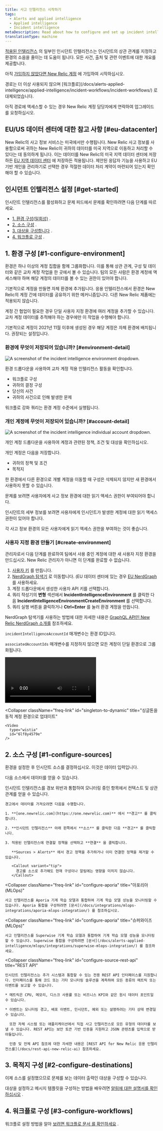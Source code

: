 ```yaml
---
title: 사고 인텔리전스 시작하기
tags:
  - Alerts and applied intelligence
  - Applied intelligence
  - Incident intelligence
metaDescription: Read about how to configure and set up incident intelligence destination and sources.
translationType: machine
---
```






[적용된 인텔리전스](/docs/introduction-new-relic-ai) 의 일부인 인시던트 인텔리전스는 인시던트의 상관 관계를 지정하고 환경의 소음을 줄이는 데 도움이 됩니다. 모든 사건, 출처 및 관련 이벤트에 대한 개요를 제공합니다.

아직 [가입하지 않았다면 New Relic 계정](https://newrelic.com/signup) 에 가입하여 시작하십시오.

<Callout variant="important">
  경로는 더 이상 사용되지 않으며 [워크플로](/docs/alerts-applied-intelligence/applied-intelligence/incident-workflows/incident-workflows/) 로 대체되었습니다.

  아직 경로에 액세스할 수 있는 경우 New Relic 계정 담당자에게 연락하여 업그레이드를 요청하십시오.
</Callout>

## EU/US 데이터 센터에 대한 참고 사항 [#eu-datacenter]

New Relic의 사고 정보 서비스는 미국에서만 수행됩니다. New Relic 사고 정보를 사용함으로써 귀하는 New Relic이 귀하의 데이터를 미국 지역으로 이동하고 처리할 수 있다는 데 동의하게 됩니다. 이는 데이터를 New Relic의 미국 지역 데이터 센터에 저장하든 [EU 지역 데이터 센터](/docs/using-new-relic/welcome-new-relic/get-started/introduction-eu-region-data-center) 에 저장하든 적용됩니다. 제안된 응답자 기능을 사용하고 EU 기반 개인을 관리하기로 선택한 경우 적절한 데이터 처리 계약이 마련되어 있는지 확인해야 할 수 있습니다.

## 인시던트 인텔리전스 설정 [#get-started]

인시던트 인텔리전스를 활성화하고 문제 피드에서 문제를 확인하려면 다음 단계를 따르세요.

* [1. 환경 구성(일회성)](#1-configure-environment) .
* [2. 소스 구성](#1-configure-sources) .
* [3. 대상을 구성합니다](#2-configure-destinations) .
* [4. 워크플로 구성](#3-configure-workflows) .

## 1. 환경 구성 [#1-configure-environment]

환경은 하나 이상의 계정 집합을 함께 그룹화합니다. 이를 통해 상관 관계, 구성 및 데이터와 같은 교차 계정 작업을 한 곳에서 볼 수 있습니다. 팀의 모든 사람은 환경 계정에 액세스해야 하며 해당 계정의 데이터를 볼 수 있는 권한이 있어야 합니다.

기본적으로 계정을 만들면 자체 환경에 추가됩니다. 응용 인텔리전스에서 환경은 New Relic의 계정 간에 데이터를 공유하기 위한 메커니즘입니다. 다른 New Relic 제품에는 적용되지 않습니다.

계정 간 협업이 필요한 경우 단일 사용자 지정 환경에 여러 계정을 추가할 수 있습니다. 교차 계정 데이터를 추적해야 하는 경우에만 이 작업을 수행해야 합니다.

기본적으로 계정이 2021년 11월 이후에 생성된 경우 해당 계정은 자체 환경에 배치됩니다. 권장되는 설정입니다.

### 환경에 무엇이 저장되어 있습니까? [#environment-detail]

<img
  title="The incident intelligence environment."
  alt="A screenshot of the incident intelligence environment dropdown."
  src={environment}
/>

<figcaption>
  환경 드롭다운을 사용하여 교차 계정 적용 인텔리전스 활동을 확인합니다.
</figcaption>

* 워크플로 구성
* 귀하의 결정 구성
* 당신의 사건
* 귀하의 사건으로 인해 발생한 문제

워크플로 강화 쿼리는 환경 계정 수준에서 실행됩니다.

### 개인 계정에 무엇이 저장되어 있습니까? [#account-detail]

<img
  title="The incident intelligence individual account."
  alt="A screenshot of the incident intelligence individual account dropdown."
  src={accountTeam}
/>

<figcaption>
  개인 계정 드롭다운을 사용하여 계정과 관련된 정책, 조건 및 대상을 확인하십시오.
</figcaption>

개인 계정은 다음을 저장합니다.

* 귀하의 정책 및 조건
* 목적지

한 환경에서 다른 환경으로 개별 계정을 이동할 때 구성은 삭제되지 않지만 새 환경에서 사용하지 못할 수 있습니다.

<Callout variant="important">
  문제를 보려면 사용자에게 사고 정보 환경에 대한 읽기 액세스 권한이 부여되어야 합니다.

  인시던트의 세부 정보를 보려면 사용자에게 인시던트가 발생한 계정에 대한 읽기 액세스 권한이 있어야 합니다.

  각 사고 정보 환경의 모든 사용자에게 읽기 액세스 권한을 부여하는 것이 좋습니다.
</Callout>

### 사용자 지정 환경 만들기 [#create-environment]

관리자로서 다음 단계를 완료하여 팀에서 사용 중인 계정에 대한 새 사용자 지정 환경을 만드십시오. New Relic 관리자가 아니면 이 단계를 완료할 수 없습니다.

1. [사용자 키](https://one.newrelic.com/api-keys) 를 만듭니다.
2. [NerdGraph 탐색기](https://api.newrelic.com/graphiql) 로 이동합니다. (EU 데이터 센터에 있는 경우 [EU NerdGraph](https://api.eu.newrelic.com/graphiql) 를 사용하세요.
3. 계정 드롭다운에서 생성한 사용자 API 키를 선택합니다.
4. 쿼리 작성기의 **변형** 섹션에서 **IncidentIntelligenceEnvironment** 를 클릭한 다음 **IncidentIntelligenceEnvironmentCreateEnvironment** 를 선택합니다.
5. 쿼리 실행 버튼을 클릭하거나 **Ctrl+Enter** 를 눌러 환경 계정을 만듭니다.

NerdGraph 탐색기를 사용하는 방법에 대한 자세한 내용은 [GraphQL API인 New Relic NerdGraph 소개를](/docs/apis/nerdgraph/get-started/introduction-new-relic-nerdgraph/) 참조하세요.

`incidentIntelligenceAccountId` 매개변수는 환경 ID입니다.

`associatedAccountIds` 매개변수를 지정하지 않으면 모든 계정이 단일 환경으로 그룹화됩니다.

<CollapserGroup>
  <Collapser
    className="freq-link"
    id="dynamic-to-singletone"
    title="동적 계정을 싱글톤 환경으로 업데이트"
  >
    <Video
      type="wistia"
      id="dy9fbo12j3"
    />
  </Collapser>

  <Collapser
    className="freq-link"
    id="singleton-to-dynamic"
    title="싱글톤을 동적 계정 환경으로 업데이트"
  >
    <Video
      type="wistia"
      id="6lf8y4579e"
    />
  </Collapser>
</CollapserGroup>

## 2. 소스 구성 [#1-configure-sources]

환경을 설정한 후 인시던트 소스를 결정하십시오. 이것은 데이터 입력입니다.

다음 소스에서 데이터를 얻을 수 있습니다.

<CollapserGroup>
  <Collapser
    className="freq-link"
    id="configure-source-nr-alerts"
    title="경고"
  >
    인시던트 인텔리전스를 경보 위반과 통합하여 모니터링 중인 항목에서 컨텍스트 및 상관 관계를 얻을 수 있습니다.

    경고에서 데이터를 가져오려면 다음을 수행합니다.

    1. **[one.newrelic.com](https://one.newrelic.com)** 에서 **경고** 를 클릭합니다.

    2. **인시던트 인텔리전스** 아래 왼쪽에서 **소스** 를 클릭한 다음 **경고** 를 클릭합니다.

    3. 적용된 인텔리전스에 연결할 정책을 선택하고 **연결** 을 클릭합니다.

       **Sources > Alerts** 에서 경고 정책을 추가하거나 이미 연결한 정책을 제거할 수 있습니다.

       <Callout variant="tip">
         경고를 소스로 추가해도 현재 구성이나 알림에는 영향을 미치지 않습니다.
       </Callout>
  </Collapser>

  <Collapser
    className="freq-link"
    id="configure-aporia"
    title="아포리아(MLOps)"
  >
    사고 인텔리전스를 Aporia 기계 학습 모델과 통합하여 기계 학습 모델 성능을 모니터링할 수 있습니다. Aporia 통합을 구성하려면 [문서](/docs/integrations/mlops-integrations/aporia-mlops-integration/) 를 참조하십시오.
  </Collapser>

  <Collapser
    className="freq-link"
    id="configure-aporia"
    title="슈퍼와이즈(MLOps)"
  >
    사고 인텔리전스를 Superwise 기계 학습 모델과 통합하여 기계 학습 모델 성능을 모니터링할 수 있습니다. Superwise 통합을 구성하려면 [문서](/docs/alerts-applied-intelligence/mlops/integrations/superwise-mlops-integration/) 를 참조하세요.
  </Collapser>

  <Collapser
    className="freq-link"
    id="configure-source-rest-api"
    title="REST API"
  >
    인시던트 인텔리전스는 추가 시스템과 통합할 수 있는 전용 REST API 인터페이스를 지원합니다. 인터페이스를 통해 코드 또는 기타 모니터링 솔루션을 계측하여 모든 종류의 메트릭 또는 이벤트를 보고할 수 있습니다.

    * 메트릭은 CPU, 메모리, 디스크 사용률 또는 비즈니스 KPI와 같은 원시 데이터 포인트일 수 있습니다.

    * 이벤트는 모니터링 경고, 배포 이벤트, 인시던트, 예외 또는 설명하려는 기타 상태 변경일 수 있습니다.

      또한 자체 시스템 또는 애플리케이션에서 직접 사고 인텔리전스로 모든 유형의 데이터를 보낼 수 있습니다. REST API는 보안 토큰 기반 인증을 지원하고 JSON 콘텐츠를 입력으로 받아들입니다.

      인증 및 전체 API 참조에 대한 자세한 내용은 [REST API for New Relic 응용 인텔리전스를](/docs/rest-api-new-relic-ai) 참조하세요.
  </Collapser>
</CollapserGroup>

## 3. 목적지 구성 [#2-configure-destinations]

이제 소스를 설정했으므로 문제를 보는 데이터 출력인 대상을 구성할 수 있습니다.

대상을 설정하고 메시지 템플릿을 구성하는 방법을 배우려면 [알림에 대한 설명서를 확인하십시오](/docs/alerts-applied-intelligence/notifications/destinations/) .

## 4. 워크플로 구성 [#3-configure-workflows]

워크플로 설정 방법을 알아 [보려면 워크플로 문서 를 확인하세요](/docs/alerts-applied-intelligence/applied-intelligence/incident-workflows/incident-workflows) .